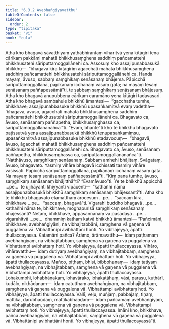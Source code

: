 ```yaml
---
title: "6.3.2 Avebhaṅgiyavatthu"
tableOfContents: false
sidebar:
  order: 2
type: "tipitaka"
basket: "vi"
book: "cula"
---
```



<DynamicBreadcrumb />

<Division number="322" book="cula" bookNo="4" page="322">

<Paragraph number="1390" book="cula">
Atha kho bhagavā sāvatthiyaṃ yathābhirantaṃ viharitvā yena kīṭāgiri tena cārikaṃ pakkāmi mahatā bhikkhusaṃghena saddhiṃ pañcamattehi bhikkhusatehi sāriputtamoggallānehi ca. Assosuṃ kho assajipunabbasukā bhikkhū—  “bhagavā kira kīṭāgiriṃ āgacchati mahatā bhikkhusaṃghena saddhiṃ pañcamattehi bhikkhusatehi sāriputtamoggallānehi ca. Handa mayaṃ, āvuso, sabbaṃ saṃghikaṃ senāsanaṃ bhājema. Pāpicchā sāriputtamoggallānā, pāpikānaṃ icchānaṃ vasaṃ gatā; na mayaṃ tesaṃ senāsanaṃ paññapessāmā”ti, te sabbaṃ saṃghikaṃ senāsanaṃ bhājesuṃ.
</Paragraph>

<Paragraph number="1391" book="cula">
Atha kho bhagavā anupubbena cārikaṃ caramāno yena kīṭāgiri tadavasari. Atha kho bhagavā sambahule bhikkhū āmantesi—  “gacchatha tumhe, bhikkhave; assajipunabbasuke bhikkhū upasaṅkamitvā evaṃ vadetha—  ‘bhagavā, āvuso, āgacchati mahatā bhikkhusaṃghena saddhiṃ pañcamattehi bhikkhusatehi sāriputtamoggallānehi ca. Bhagavato ca, āvuso, senāsanaṃ paññapetha, bhikkhusaṃghassa ca, sāriputtamoggallānānañcā’”ti. “Evaṃ, bhante”ti kho te bhikkhū bhagavato paṭissutvā yena assajipunabbasukā bhikkhū tenupasaṅkamiṃsu, upasaṅkamitvā assajipunabbasuke bhikkhū etadavocuṃ—  “bhagavā, āvuso, āgacchati mahatā bhikkhusaṃghena saddhiṃ pañcamattehi bhikkhusatehi sāriputtamoggallānehi ca. Bhagavato ca, āvuso, senāsanaṃ paññapetha, bhikkhusaṃghassa ca, sāriputtamoggallānānañcā”ti. “Natthāvuso, saṃghikaṃ senāsanaṃ. Sabbaṃ amhehi bhājitaṃ. Svāgataṃ, āvuso, bhagavato. Yasmiṃ vihāre bhagavā icchissati tasmiṃ vihāre vasissati. Pāpicchā sāriputtamoggallānā, pāpikānaṃ icchānaṃ vasaṃ gatā. Na mayaṃ tesaṃ senāsanaṃ paññapessāmā”ti. “Kiṃ pana tumhe, āvuso, saṃghikaṃ senāsanaṃ bhājitthā”ti? “Evamāvuso”ti.
</Paragraph>

<Paragraph number="1392" book="cula">
Ye te bhikkhū appicchā …pe…  te ujjhāyanti khiyyanti vipācenti—  “kathañhi nāma assajipunabbasukā bhikkhū saṃghikaṃ senāsanaṃ bhājessantī”ti. Atha kho te bhikkhū bhagavato etamatthaṃ ārocesuṃ …pe…  “saccaṃ kira, bhikkhave …pe…  “saccaṃ, bhagavā”ti. Vigarahi buddho bhagavā …pe…  kathañhi nāma te, bhikkhave, moghapurisā saṃghikaṃ senāsanaṃ bhājessanti? Netaṃ, bhikkhave, appasannānaṃ vā pasādāya …pe…  vigarahitvā …pe…  dhammiṃ kathaṃ katvā bhikkhū āmantesi—
</Paragraph>

<Paragraph number="1393" book="cula">
“Pañcimāni, bhikkhave, avebhaṅgiyāni, na vibhajitabbāni, saṃghena vā gaṇena vā puggalena vā. Vibhattānipi avibhattāni honti. Yo vibhajeyya, āpatti thullaccayassa.
</Paragraph>

<Paragraph number="1394" book="cula">
Katamāni pañca? Ārāmo, ārāmavatthu—  idaṃ paṭhamaṃ avebhaṅgiyaṃ, na vibhajitabbaṃ, saṃghena vā gaṇena vā puggalena vā. Vibhattampi avibhattaṃ hoti. Yo vibhajeyya, āpatti thullaccayassa.
</Paragraph>

<Paragraph number="1395" book="cula">
Vihāro, vihāravatthu—  idaṃ dutiyaṃ avebhaṅgiyaṃ, na vibhajitabbaṃ, saṃghena vā gaṇena vā puggalena vā. Vibhattampi avibhattaṃ hoti. Yo vibhajeyya, āpatti thullaccayassa.
</Paragraph>

<Paragraph number="1396" book="cula">
Mañco, pīṭhaṃ, bhisi, bibbohanaṃ—  idaṃ tatiyaṃ avebhaṅgiyaṃ, na vibhajitabbaṃ, saṃghena vā gaṇena vā puggalena vā. Vibhattampi avibhattaṃ hoti. Yo vibhajeyya, āpatti thullaccayassa.
</Paragraph>

<Paragraph number="1397" book="cula">
Lohakumbhī, lohabhāṇakaṃ, lohavārako, lohakaṭāhaṃ, vāsī, parasu, kuṭhārī, kudālo, nikhādanaṃ—  idaṃ catutthaṃ avebhaṅgiyaṃ, na vibhajitabbaṃ, saṃghena vā gaṇena vā puggalena vā. Vibhattampi avibhattaṃ hoti. Yo vibhajeyya, āpatti thullaccayassa.
</Paragraph>

<Paragraph number="1398" book="cula">
Vallī, veḷu, muñjaṃ, pabbajaṃ, tiṇaṃ, mattikā, dārubhaṇḍaṃ, mattikābhaṇḍaṃ—  idaṃ pañcamaṃ avebhaṅgiyaṃ, na vibhajitabbaṃ, saṃghena vā gaṇena vā puggalena vā. Vibhattampi avibhattaṃ hoti. Yo vibhajeyya, āpatti thullaccayassa. Imāni kho, bhikkhave, pañca avebhaṅgiyāni, na vibhajitabbāni, saṃghena vā gaṇena vā puggalena vā. Vibhattānipi avibhattāni honti. Yo vibhajeyya, āpatti thullaccayassā”ti.
</Paragraph>
</Division>